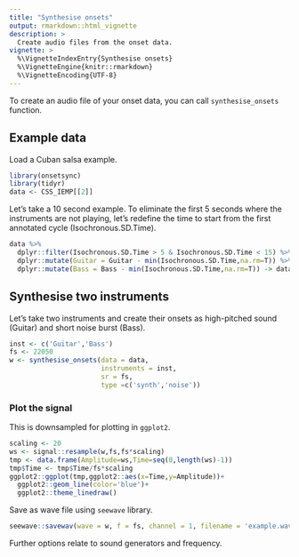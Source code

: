 ```yaml
---
title: "Synthesise onsets"
output: rmarkdown::html_vignette
description: >
  Create audio files from the onset data.
vignette: >
  %\VignetteIndexEntry{Synthesise onsets}
  %\VignetteEngine{knitr::rmarkdown}
  %\VignetteEncoding{UTF-8}
---
```


To create an audio file of your onset data, you can call `synthesise_onsets` function.

## Example data

Load a Cuban salsa example. 

```r
library(onsetsync)
library(tidyr)
data <- CSS_IEMP[[2]]                                                          # example
```

Let's take a 10 second example. To eliminate the first 5 seconds where the instruments are not playing, let's redefine the time to start from the first annotated cycle (Isochronous.SD.Time).

```r
data %>%
  dplyr::filter(Isochronous.SD.Time > 5 & Isochronous.SD.Time < 15) %>%
  dplyr::mutate(Guitar = Guitar - min(Isochronous.SD.Time,na.rm=T)) %>%
  dplyr::mutate(Bass = Bass - min(Isochronous.SD.Time,na.rm=T)) -> data
```

## Synthesise two instruments

Let's take two instruments and create their onsets as high-pitched sound (Guitar) and short noise burst (Bass).

```r
inst <- c('Guitar','Bass')
fs <- 22050
w <- synthesise_onsets(data = data,
                       instruments = inst, 
                       sr = fs, 
                       type =c('synth','noise'))
```

### Plot the signal

This is downsampled for plotting in `ggplot2`.

```r
scaling <- 20
ws <- signal::resample(w,fs,fs*scaling)
tmp <- data.frame(Amplitude=ws,Time=seq(0,length(ws)-1))
tmp$Time <- tmp$Time/fs*scaling
ggplot2::ggplot(tmp,ggplot2::aes(x=Time,y=Amplitude))+
  ggplot2::geom_line(color='blue')+
  ggplot2::theme_linedraw()
```

Save as wave file using `seewave` library.

```r
seewave::savewav(wave = w, f = fs, channel = 1, filename = 'example.wav')
```

Further options relate to sound generators and frequency.
